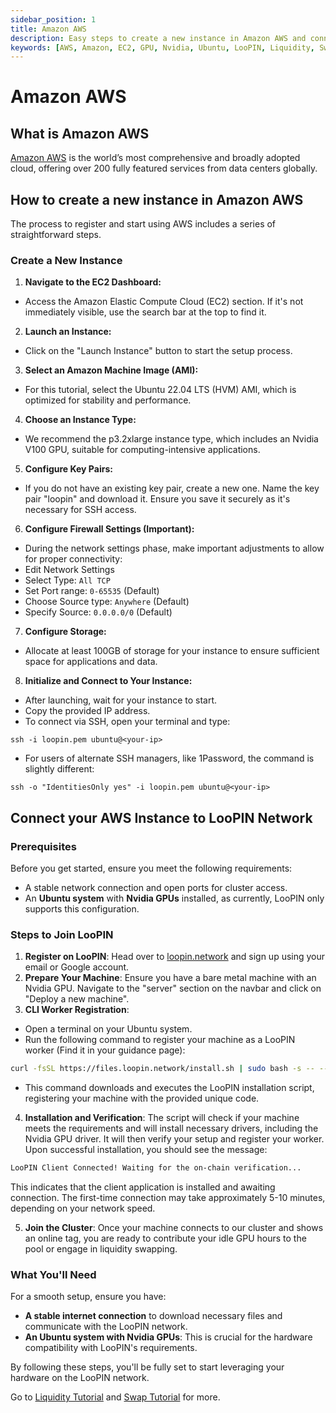 ```yaml
---
sidebar_position: 1
title: Amazon AWS
description: Easy steps to create a new instance in Amazon AWS and connect it to the LooPIN network.
keywords: [AWS, Amazon, EC2, GPU, Nvidia, Ubuntu, LooPIN, Liquidity, Swap]
---
```


# Amazon AWS

## What is Amazon AWS

[Amazon AWS](https://aws.amazon.com/) is the world’s most comprehensive and broadly adopted cloud, offering over 200 fully featured services from data centers globally.

## How to create a new instance in Amazon AWS

The process to register and start using AWS includes a series of straightforward steps.


<div style={{ position: "relative", top: 0, left: 0, width: "100%", height: "100%", colorScheme: "dark", borderRadius: "10px" }}>
    <ReactPlayer controls url={videoUrl} />
</div>

### Create a New Instance

1. **Navigate to the EC2 Dashboard:**
- Access the Amazon Elastic Compute Cloud (EC2) section. If it's not immediately visible, use the search bar at the top to find it.
2. **Launch an Instance:**
- Click on the "Launch Instance" button to start the setup process.
3. **Select an Amazon Machine Image (AMI):**
- For this tutorial, select the Ubuntu 22.04 LTS (HVM) AMI, which is optimized for stability and performance.
4. **Choose an Instance Type:**
- We recommend the p3.2xlarge instance type, which includes an Nvidia V100 GPU, suitable for computing-intensive applications.
5. **Configure Key Pairs:**
- If you do not have an existing key pair, create a new one. Name the key pair "loopin" and download it. Ensure you save it securely as it's necessary for SSH access.
6. **Configure Firewall Settings (Important):**
- During the network settings phase, make important adjustments to allow for proper connectivity:
- Edit Network Settings
- Select Type: `All TCP`
- Set Port range: `0-65535` (Default)
- Choose Source type: `Anywhere` (Default)
- Specify Source: `0.0.0.0/0` (Default)
7. **Configure Storage:**
- Allocate at least 100GB of storage for your instance to ensure sufficient space for applications and data.
8. **Initialize and Connect to Your Instance:**
- After launching, wait for your instance to start.
- Copy the provided IP address.
- To connect via SSH, open your terminal and type:
```
ssh -i loopin.pem ubuntu@<your-ip>
```
- For users of alternate SSH managers, like 1Password, the command is slightly different:
```
ssh -o "IdentitiesOnly yes" -i loopin.pem ubuntu@<your-ip>
```

## Connect your AWS Instance to LooPIN Network

### Prerequisites

Before you get started, ensure you meet the following requirements:

- A stable network connection and open ports for cluster access.
- An **Ubuntu system** with **Nvidia GPUs** installed, as currently, LooPIN only supports this configuration.

### Steps to Join LooPIN

1. **Register on LooPIN**: Head over to [loopin.network](https://loopin.network) and sign up using your email or Google account.
2. **Prepare Your Machine**: Ensure you have a bare metal machine with an Nvidia GPU. Navigate to the "server" section on the navbar and click on "Deploy a new machine".
3. **CLI Worker Registration**:
 - Open a terminal on your Ubuntu system.
 - Run the following command to register your machine as a LooPIN worker (Find it in your guidance page):
```bash
curl -fsSL https://files.loopin.network/install.sh | sudo bash -s -- --code <your-unique-code>
```
 - This command downloads and executes the LooPIN installation script, registering your machine with the provided unique code.
4. **Installation and Verification**: The script will check if your machine meets the requirements and will install necessary drivers, including the Nvidia GPU driver. It will then verify your setup and register your worker. Upon successful installation, you should see the message:
```bash
LooPIN Client Connected! Waiting for the on-chain verification...
```
This indicates that the client application is installed and awaiting connection. The first-time connection may take approximately 5-10 minutes, depending on your network speed.

5. **Join the Cluster**: Once your machine connects to our cluster and shows an online tag, you are ready to contribute your idle GPU hours to the pool or engage in liquidity swapping.

### What You'll Need

For a smooth setup, ensure you have:

- **A stable internet connection** to download necessary files and communicate with the LooPIN network.
- **An Ubuntu system with Nvidia GPUs**: This is crucial for the hardware compatibility with LooPIN's requirements.

By following these steps, you'll be fully set to start leveraging your hardware on the LooPIN network.

Go to [Liquidity Tutorial](docs/quick-start/liquidity.mdx) and [Swap Tutorial](docs/quick-start/swap.mdx) for more.


